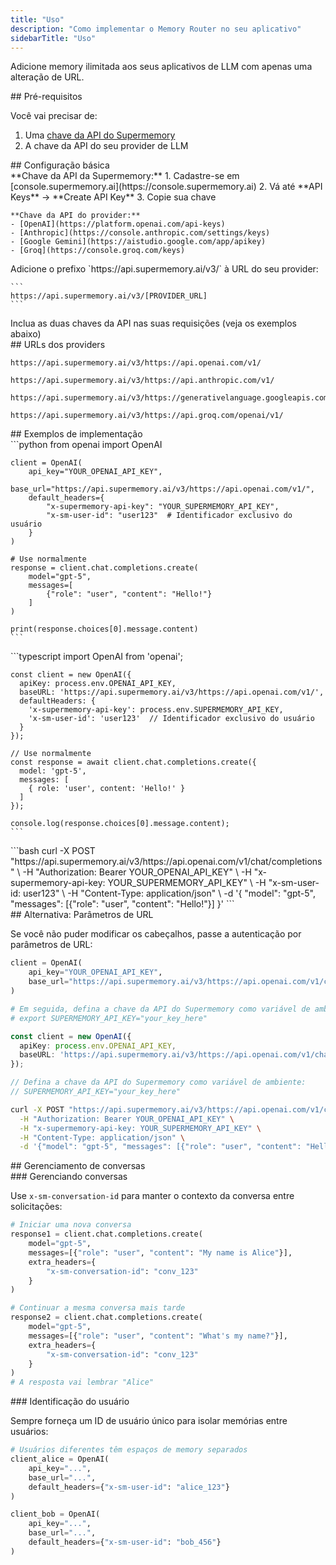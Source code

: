 ```yaml
---
title: "Uso"
description: "Como implementar o Memory Router no seu aplicativo"
sidebarTitle: "Uso"
---
```


Adicione memory ilimitada aos seus aplicativos de LLM com apenas uma alteração de URL.

<div id="prerequisites">
  ## Pré-requisitos
</div>

Você vai precisar de:

1. Uma [chave da API do Supermemory](https://console.supermemory.ai)
2. A chave da API do seu provider de LLM

<div id="basic-setup">
  ## Configuração básica
</div>

<Steps>
  <Step title="Obtenha suas chaves da API">
    **Chave da API da Supermemory:**
    1. Cadastre-se em [console.supermemory.ai](https://console.supermemory.ai)
    2. Vá até **API Keys** → **Create API Key**
    3. Copie sua chave

    **Chave da API do provider:**
    - [OpenAI](https://platform.openai.com/api-keys)
    - [Anthropic](https://console.anthropic.com/settings/keys)
    - [Google Gemini](https://aistudio.google.com/app/apikey)
    - [Groq](https://console.groq.com/keys)
  </Step>

  <Step title="Atualize sua base URL">
    Adicione o prefixo `https://api.supermemory.ai/v3/` à URL do seu provider:

    ```
    https://api.supermemory.ai/v3/[PROVIDER_URL]
    ```
  </Step>

  <Step title="Adicione a autenticação">
    Inclua as duas chaves da API nas suas requisições (veja os exemplos abaixo)
  </Step>
</Steps>

<div id="provider-urls">
  ## URLs dos providers
</div>

<CodeGroup>

```text OpenAI
https://api.supermemory.ai/v3/https://api.openai.com/v1/
```

```text Anthropic
https://api.supermemory.ai/v3/https://api.anthropic.com/v1/
```

```text Google Gemini
https://api.supermemory.ai/v3/https://generativelanguage.googleapis.com/v1beta/openai/
```

```text Groq
https://api.supermemory.ai/v3/https://api.groq.com/openai/v1/
```

</CodeGroup>

<div id="implementation-examples">
  ## Exemplos de implementação
</div>

<Tabs>
  <Tab title="Python">
    ```python
    from openai import OpenAI

    client = OpenAI(
        api_key="YOUR_OPENAI_API_KEY",
        base_url="https://api.supermemory.ai/v3/https://api.openai.com/v1/",
        default_headers={
            "x-supermemory-api-key": "YOUR_SUPERMEMORY_API_KEY",
            "x-sm-user-id": "user123"  # Identificador exclusivo do usuário
        }
    )

    # Use normalmente
    response = client.chat.completions.create(
        model="gpt-5",
        messages=[
            {"role": "user", "content": "Hello!"}
        ]
    )

    print(response.choices[0].message.content)
    ```
  </Tab>

  <Tab title="TypeScript">
    ```typescript
    import OpenAI from 'openai';

    const client = new OpenAI({
      apiKey: process.env.OPENAI_API_KEY,
      baseURL: 'https://api.supermemory.ai/v3/https://api.openai.com/v1/',
      defaultHeaders: {
        'x-supermemory-api-key': process.env.SUPERMEMORY_API_KEY,
        'x-sm-user-id': 'user123'  // Identificador exclusivo do usuário
      }
    });

    // Use normalmente
    const response = await client.chat.completions.create({
      model: 'gpt-5',
      messages: [
        { role: 'user', content: 'Hello!' }
      ]
    });

    console.log(response.choices[0].message.content);
    ```
  </Tab>

  <Tab title="cURL">
    ```bash
    curl -X POST "https://api.supermemory.ai/v3/https://api.openai.com/v1/chat/completions" \
      -H "Authorization: Bearer YOUR_OPENAI_API_KEY" \
      -H "x-supermemory-api-key: YOUR_SUPERMEMORY_API_KEY" \
      -H "x-sm-user-id: user123" \
      -H "Content-Type: application/json" \
      -d '{
        "model": "gpt-5",
        "messages": [{"role": "user", "content": "Hello!"}]
      }'
    ```
  </Tab>
</Tabs>

<div id="alternative-url-parameters">
  ## Alternativa: Parâmetros de URL
</div>

Se você não puder modificar os cabeçalhos, passe a autenticação por parâmetros de URL:

<CodeGroup>

```python Python
client = OpenAI(
    api_key="YOUR_OPENAI_API_KEY",
    base_url="https://api.supermemory.ai/v3/https://api.openai.com/v1/chat/completions?userId=user123"
)

# Em seguida, defina a chave da API do Supermemory como variável de ambiente:
# export SUPERMEMORY_API_KEY="your_key_here"
```

```typescript TypeScript
const client = new OpenAI({
  apiKey: process.env.OPENAI_API_KEY,
  baseURL: 'https://api.supermemory.ai/v3/https://api.openai.com/v1/chat/completions?userId=user123'
});

// Defina a chave da API do Supermemory como variável de ambiente:
// SUPERMEMORY_API_KEY="your_key_here"
```

```bash cURL
curl -X POST "https://api.supermemory.ai/v3/https://api.openai.com/v1/chat/completions?userId=user123" \
  -H "Authorization: Bearer YOUR_OPENAI_API_KEY" \
  -H "x-supermemory-api-key: YOUR_SUPERMEMORY_API_KEY" \
  -H "Content-Type: application/json" \
  -d '{"model": "gpt-5", "messages": [{"role": "user", "content": "Hello!"}]}'
```

</CodeGroup>

<div id="conversation-management">
  ## Gerenciamento de conversas
</div>

<div id="managing-conversations">
  ### Gerenciando conversas
</div>

Use `x-sm-conversation-id` para manter o contexto da conversa entre solicitações:

```python
# Iniciar uma nova conversa
response1 = client.chat.completions.create(
    model="gpt-5",
    messages=[{"role": "user", "content": "My name is Alice"}],
    extra_headers={
        "x-sm-conversation-id": "conv_123"
    }
)

# Continuar a mesma conversa mais tarde
response2 = client.chat.completions.create(
    model="gpt-5",
    messages=[{"role": "user", "content": "What's my name?"}],
    extra_headers={
        "x-sm-conversation-id": "conv_123"
    }
)
# A resposta vai lembrar "Alice"
```


<div id="user-identification">
  ### Identificação do usuário
</div>

Sempre forneça um ID de usuário único para isolar memórias entre usuários:

```python
# Usuários diferentes têm espaços de memory separados
client_alice = OpenAI(
    api_key="...",
    base_url="...",
    default_headers={"x-sm-user-id": "alice_123"}
)

client_bob = OpenAI(
    api_key="...",
    base_url="...",
    default_headers={"x-sm-user-id": "bob_456"}
)
```
